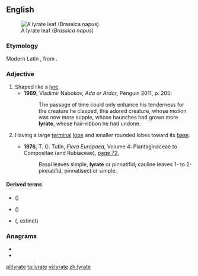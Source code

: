 ==English==
[[File:Brassica napus leaf basal4 (14371621315).jpg|right|thumb|A lyrate leaf (''Brassica napus'')]]

===Etymology===
Modern Latin {{m|la|lyratus}}, from {{m|la|lyra||lyre}}.

===Adjective===
{{en-adj}}

# Shaped like a [[lyre]].
#* '''1969''', Vladimir Nabokov, ''Ada or Ardor'', Penguin 2011, p. 205:
#*: The passage of time could only enhance his tenderness for the creature he clasped, this adored creature, whose motion was now more supple, whose haunches had grown more '''lyrate''', whose hair-ribbon he had undone.
# {{lb|en|botany|of leaves}} Having a large [[terminal]] [[lobe]] and smaller rounded lobes toward its [[base]].
#* '''1976''', T. G. Tutin, ''Flora Europaea'', Volume 4: Plantaginaceae to Compositae (and Rubiaceae), [https://books.google.com.au/books?id=QXRooltqAVMC&pg=PA72&dq=%22lyrate%22&hl=en&sa=X&redir_esc=y#v=onepage&q=%22lyrate%22&f=false page 72],
#*: Basal leaves simple, '''lyrate''' or pinnatifid; cauline leaves 1- to 2-pinnatifid, pinnatisect or simple.

====Derived terms====
* {{vern|lyrate Asiatic hard clam}} ({{taxlink|Meretrix lyrata|species|noshow=1}})
* {{vern|lyrate rockcress}} ({{taxlink|Arabidopsis lyrata|species|noshow=1}})
* {{vern|lyrate rocksnail}} ({{taxlink|Leptoxis lirata|species|noshow=1}},{{sic}} extinct)

===Anagrams===
* {{l|en|elytra}}
* {{l|en|realty}}

[[pl:lyrate]]
[[ta:lyrate]]
[[vi:lyrate]]
[[zh:lyrate]]